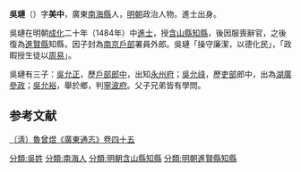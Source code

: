 {{Otheruses|subject=明朝政治人物吳璉|other=同名人物|吳璉}}

'''吳璉'''（{{bd|15世紀||16世紀|CatIdx=W吳}}）字'''美中'''，廣東[[南海縣|南海縣]]人，[[明朝|明朝]]政治人物。進士出身。

吳璉在明朝[[成化|成化]]二十年（1484年）中[[進士|進士]]，授[[含山縣|含山縣]][[知縣|知縣]]，後因服喪辭官，之後復為[[進賢縣|進賢縣]]知縣，因子封為[[南京戶部|南京戶部]]署員外郎。吳璉「操守廉潔，以德化民」，「政暇授生徒以[[周易|周易]]」。

吳璉有三子：[[吳允正|吳允正]]，歷[[戶部|戶部]][[郎中|郎中]]，出知[[永州府|永州府]]；[[吳允祿|吳允祿]]，歷[[吏部|吏部]]郎中，出為[[湖廣|湖廣]][[參政|參政]]；[[吳允裕|吳允裕]]，舉於鄉，判[[寧波府|寧波府]]。父子兄弟皆有學問。

==参考文献==
[http://archive.org/stream/06041860.cn#page/n32/mode/2up （淸）魯曾煜《廣東通志》卷四十五]

{{成化二十年甲辰科殿試金榜}}
{{明朝人物小作品}}
{{DEFAULTSORT:Chu储}}

[[分類:吳姓|分類:吳姓]]
[[分類:南海人|分類:南海人]]
[[分類:明朝含山縣知縣|分類:明朝含山縣知縣]]
[[分類:明朝進賢縣知縣|分類:明朝進賢縣知縣]]